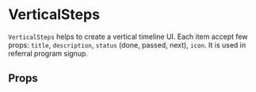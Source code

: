 

# VerticalSteps

`VerticalSteps` helps to create a vertical timeline UI. Each item accept few props: `title`, `description`, `status` (done, passed, next), `icon`. It is used in referral program signup.

<Canvas withSource="open">
    <Story id="components-verticalsteps--basic" />
</Canvas>

## Props

<ArgsTable story={PRIMARY_STORY} />
